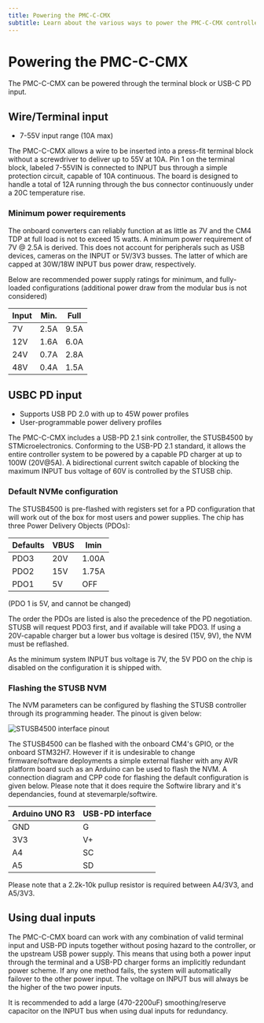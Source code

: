 ```yaml
---
title: Powering the PMC-C-CMX
subtitle: Learn about the various ways to power the PMC-C-CMX controller, including wire/terminal input, USB-C PD input, and using dual inputs for redundancy.
---
```


# Powering the PMC-C-CMX

The PMC-C-CMX can be powered through the terminal block or USB-C PD input.

## Wire/Terminal input

- 7-55V input range (10A max)

The PMC-C-CMX allows a wire to be inserted into a press-fit terminal block without a screwdriver to deliver up to 55V at 10A. Pin 1 on the terminal block, labeled 7-55VIN is connected to INPUT bus through a simple protection circuit, capable of 10A continuous. The board is designed to handle a total of 12A running through the bus connector continuously under a 20C temperature rise.

### Minimum power requirements

The onboard converters can reliably function at as little as 7V and the CM4 TDP at full load is not to exceed 15 watts. A minimum power requirement of 7V @ 2.5A is derived. This does not account for peripherals such as USB devices, cameras on the INPUT or 5V/3V3 busses. The latter of which are capped at 30W/18W INPUT bus power draw, respectively. 

Below are recommended power supply ratings for minimum, and fully-loaded configurations (additional power draw from the modular bus is not considered)

| Input  | Min.  | Full  |
| ------ | ----- | ----- |
| 7V     | 2.5A  | 9.5A  |
| 12V    | 1.6A  | 6.0A  |
| 24V    | 0.7A  | 2.8A  |
| 48V    | 0.4A  | 1.5A  |

## USBC PD input

- Supports USB PD 2.0 with up to 45W power profiles
- User-programmable power delivery profiles

The PMC-C-CMX includes a USB-PD 2.1 sink controller, the STUSB4500 by STMicroelectronics. Conforming to the USB-PD 2.1 standard, it allows the entire controller system to be powered by a capable PD charger at up to 100W (20V@5A). A bidirectional current switch capable of blocking the maximum INPUT bus voltage of 60V is controlled by the STUSB chip. 

### Default NVMe configuration

The STUSB4500 is pre-flashed with registers set for a PD configuration that will work out of the box for most users and power supplies. The chip has three Power Delivery Objects (PDOs):

| Defaults | VBUS  | Imin   |
| -------- | ----- | ------ |
| PDO3     | 20V   | 1.00A  |
| PDO2     | 15V   | 1.75A  |
| PDO1     | 5V    | OFF    |

(PDO 1 is 5V, and cannot be changed)

The order the PDOs are listed is also the precedence of the PD negotiation. STUSB will request PDO3 first, and if available will take PDO3. If using a 20V-capable charger but a lower bus voltage is desired (15V, 9V), the NVM must be reflashed.

As the minimum system INPUT bus voltage is 7V, the 5V PDO on the chip is disabled on the configuration it is shipped with. 

### Flashing the STUSB NVM

The NVM parameters can be configured by flashing the STUSB controller through its programming header. The pinout is given below:

![STUSB4500 interface pinout](/images/pmc/USB-PDinterface_pindiagram.svg)

The STUSB4500 can be flashed with the onboard CM4's GPIO, or the onboard STM32H7. However if it is undesirable to change firmware/software deployments a simple external flasher with any AVR platform board such as an Arduino can be used to flash the NVM. A connection diagram and CPP code for flashing the default configuration is given below. Please note that it does require the Softwire library and it's dependancies, found at stevemarple/softwire.

| Arduino UNO R3 | USB-PD interface |
| -------------- | ---------------- |
| GND            | G                |
| 3V3            | V+               |
| A4             | SC               |
| A5             | SD               |

Please note that a 2.2k-10k pullup resistor is required between A4/3V3, and A5/3V3.

## Using dual inputs

The PMC-C-CMX board can work with any combination of valid terminal input and USB-PD inputs together without posing hazard to the controller, or the upstream USB power supply. This means that using both a power input through the terminal and a USB-PD charger forms an implicitly redundant power scheme. If any one method fails, the system will automatically failover to the other power input. The voltage on INPUT bus will always be the higher of the two power inputs. 

It is recommended to add a large (470-2200uF) smoothing/reserve capacitor on the INPUT bus when using dual inputs for redundancy.
